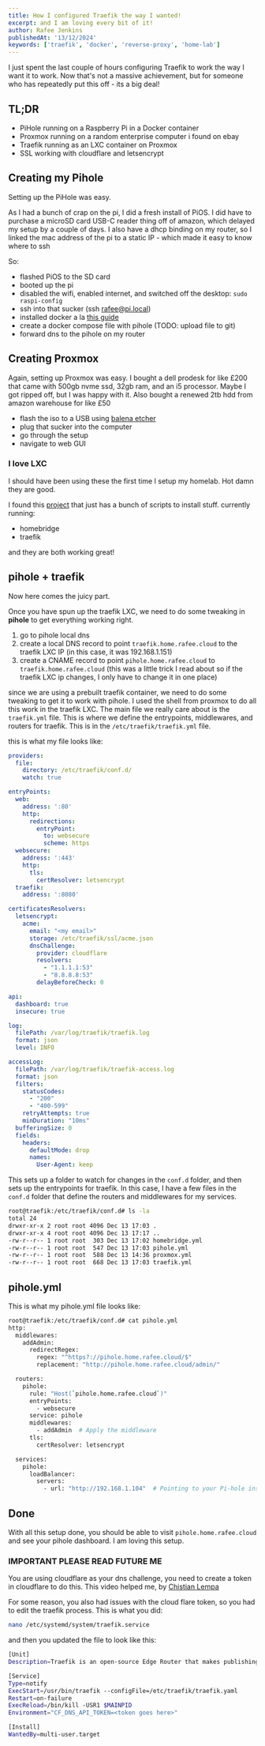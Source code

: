 ```yaml
---
title: How I configured Traefik the way I wanted!
excerpt: and I am loving every bit of it!
author: Rafee Jenkins
publishedAt: '13/12/2024'
keywords: ['traefik', 'docker', 'reverse-proxy', 'home-lab']
---
```


I just spent the last couple of hours configuring Traefik to work the way I want it to work. Now that's not a massive achievement, but for someone who has repeatedly put this off - its a big deal!

## TL;DR
- PiHole running on a Raspberry Pi in a Docker container
- Proxmox running on a random enterprise computer i found on ebay
- Traefik running as an LXC container on Proxmox
- SSL working with cloudflare and letsencrypt


## Creating my Pihole
Setting up the PiHole was easy.

As I had a bunch of crap on the pi, I did a fresh install of PiOS.
I did have to purchase a microSD card USB-C reader thing off of amazon, which delayed my setup by a couple of days.
I also have a dhcp binding on my router, so I linked the mac address of the pi to a static IP - which made it easy to know where to ssh

So:
- flashed PiOS to the SD card
- booted up the pi
- disabled the wifi, enabled internet, and switched off the desktop: `sudo raspi-config`
- ssh into that sucker (ssh rafee@pi.local)
- installed docker a la [this guide](https://docs.docker.com/engine/install/raspberry-pi-os/)
- create a docker compose file with pihole (TODO: upload file to git)
- forward dns to the pihole on my router

## Creating Proxmox
Again, setting up Proxmox was easy.
I bought a dell prodesk for like £200 that came with 500gb nvme ssd, 32gb ram, and an i5 processor. Maybe I got ripped off, but I was happy with it.
Also bought a renewed 2tb hdd from amazon warehouse for like £50

- flash the iso to a USB using [balena etcher](https://www.balena.io/etcher/)
- plug that sucker into the computer
- go through the setup
- navigate to web GUI

### I love LXC
I should have been using these the first time I setup my homelab. Hot damn they are good.

I found this [project](https://community-scripts.github.io/ProxmoxVE/) that just has a bunch of scripts to install stuff.
currently running:
- homebridge
- traefik

and they are both working great!

## pihole + traefik
Now here comes the juicy part.

Once you have spun up the traefik LXC, we need to do some tweaking in __pihole__ to get everything working right.
1. go to pihole local dns
1. create a local DNS record to point `traefik.home.rafee.cloud` to the traefik LXC IP (in this case, it was 192.168.1.151)
1. create a CNAME record to point `pihole.home.rafee.cloud` to `traefik.home.rafee.cloud` (this was a little trick I read about so if the traefik LXC ip changes, I only have to change it in one place)

since we are using a prebuilt traefik container, we need to do some tweaking to get it to work with pihole. I used the shell from proxmox to do all this work in the traefik LXC.
The main file we really care about is the `traefik.yml` file. This is where we define the entrypoints, middlewares, and routers for traefik.
This is in the `/etc/traefik/traefik.yml` file.

this is what my file looks like:
```yml
providers:
  file:
    directory: /etc/traefik/conf.d/
    watch: true

entryPoints:
  web:
    address: ':80'
    http:
      redirections:
        entryPoint:
          to: websecure
          scheme: https
  websecure:
    address: ':443'
    http:
      tls:
        certResolver: letsencrypt
  traefik:
    address: ':8080'

certificatesResolvers:
  letsencrypt:
    acme:
      email: "<my email>"
      storage: /etc/traefik/ssl/acme.json
      dnsChallenge:
        provider: cloudflare
        resolvers:
          - "1.1.1.1:53"
          - "8.8.8.8:53"
        delayBeforeCheck: 0

api:
  dashboard: true
  insecure: true

log:
  filePath: /var/log/traefik/traefik.log
  format: json
  level: INFO

accessLog:
  filePath: /var/log/traefik/traefik-access.log
  format: json
  filters:
    statusCodes:
      - "200"
      - "400-599"
    retryAttempts: true
    minDuration: "10ms"
  bufferingSize: 0
  fields:
    headers:
      defaultMode: drop
      names:
        User-Agent: keep
```

This sets up a folder to watch for changes in the `conf.d` folder, and then sets up the entrypoints for traefik.
In this case, I have a few files in the `conf.d` folder that define the routers and middlewares for my services.
```bash
root@traefik:/etc/traefik/conf.d# ls -la
total 24
drwxr-xr-x 2 root root 4096 Dec 13 17:03 .
drwxr-xr-x 4 root root 4096 Dec 13 17:17 ..
-rw-r--r-- 1 root root  303 Dec 13 17:02 homebridge.yml
-rw-r--r-- 1 root root  547 Dec 13 17:03 pihole.yml
-rw-r--r-- 1 root root  588 Dec 13 14:36 proxmox.yml
-rw-r--r-- 1 root root  668 Dec 13 17:03 traefik.yml
```

## pihole.yml
This is what my pihole.yml file looks like:
```bash
root@traefik:/etc/traefik/conf.d# cat pihole.yml
http:
  middlewares:
    addAdmin:
      redirectRegex:
        regex: "^https?://pihole.home.rafee.cloud/$"
        replacement: "http://pihole.home.rafee.cloud/admin/"

  routers:
    pihole:
      rule: "Host(`pihole.home.rafee.cloud`)"
      entryPoints:
        - websecure
      service: pihole
      middlewares:
        - addAdmin  # Apply the middleware
      tls:
        certResolver: letsencrypt

  services:
    pihole:
      loadBalancer:
        servers:
          - url: "http://192.168.1.104"  # Pointing to your Pi-hole instance
```

## Done
With all this setup done, you should be able to visit `pihole.home.rafee.cloud` and see your pihole dashboard.
I am loving this setup.



### IMPORTANT PLEASE READ FUTURE ME
You are using cloudflare as your dns challenge, you need to create a token in cloudflare to do this.
This video helped me, by [Chistian Lempa](https://www.youtube.com/watch?v=-hfejNXqOzA)

For some reason, you also had issues with the cloud flare token, so you had to edit the traefik process. This is what you did:
```bash
nano /etc/systemd/system/traefik.service
```
and then you updated the file to look like this:
```bash
[Unit]
Description=Traefik is an open-source Edge Router that makes publishing your services a fu>

[Service]
Type=notify
ExecStart=/usr/bin/traefik --configFile=/etc/traefik/traefik.yaml
Restart=on-failure
ExecReload=/bin/kill -USR1 $MAINPID
Environment="CF_DNS_API_TOKEN=<token goes here>"

[Install]
WantedBy=multi-user.target
```

